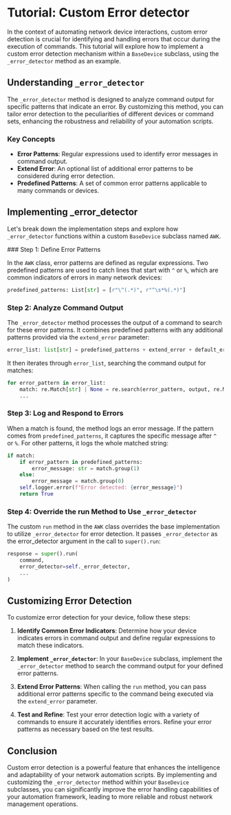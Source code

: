 # Tutorial: Custom Error detector
In the context of automating network device interactions, custom error detection is crucial for identifying and handling errors that occur during the execution of commands. This tutorial will explore how to implement a custom error detection mechanism within a `BaseDevice` subclass, using the `_error_detector` method as an example.

## Understanding `_error_detector`

The `_error_detector` method is designed to analyze command output for specific patterns that indicate an error. By customizing this method, you can tailor error detection to the peculiarities of different devices or command sets, enhancing the robustness and reliability of your automation scripts.

### Key Concepts

- **Error Patterns**: Regular expressions used to identify error messages in command output.
- **Extend Error**: An optional list of additional error patterns to be considered during error detection.
- **Predefined Patterns**: A set of common error patterns applicable to many commands or devices.

## Implementing _error_detector

Let's break down the implementation steps and explore how `_error_detector` functions within a custom `BaseDevice` subclass named `AWK`.

<Steps>
### Step 1: Define Error Patterns

In the `AWK` class, error patterns are defined as regular expressions. Two predefined patterns are used to catch lines that start with `^` or `%`, which are common indicators of errors in many network devices:

```py
predefined_patterns: List[str] = [r"\^(.*)", r"^\s*%(.*)"]
```

### Step 2: Analyze Command Output

The `_error_detector` method processes the output of a command to search for these error patterns. It combines predefined patterns with any additional patterns provided via the `extend_error` parameter:

```py
error_list: list[str] = predefined_patterns + extend_error + default_error_extend
```

It then iterates through `error_list`, searching the command output for matches:

```py
for error_pattern in error_list:
    match: re.Match[str] | None = re.search(error_pattern, output, re.M | re.I)
    ...
```

### Step 3: Log and Respond to Errors

When a match is found, the method logs an error message. If the pattern comes from `predefined_patterns`, it captures the specific message after `^` or `%`. For other patterns, it logs the whole matched string:

```py
if match:
    if error_pattern in predefined_patterns:
        error_message: str = match.group(1)
    else:
        error_message = match.group(0)
    self.logger.error(f"Error detected: {error_message}")
    return True
```

### Step 4: Override the run Method to Use `_error_detector`

The custom `run` method in the `AWK` class overrides the base implementation to utilize `_error_detector` for error detection. It passes `_error_detector` as the error_detector argument in the call to `super().run`:


```py
response = super().run(
    command,
    error_detector=self._error_detector,
    ...
)
```
</Steps>

## Customizing Error Detection

To customize error detection for your device, follow these steps:

1. **Identify Common Error Indicators**: Determine how your device indicates errors in command output and define regular expressions to match these indicators.

2. **Implement `_error_detector`**: In your `BaseDevice` subclass, implement the `_error_detector` method to search the command output for your defined error patterns.

3. **Extend Error Patterns**: When calling the `run` method, you can pass additional error patterns specific to the command being executed via the `extend_error` parameter.

4. **Test and Refine**: Test your error detection logic with a variety of commands to ensure it accurately identifies errors. Refine your error patterns as necessary based on the test results.

## Conclusion

Custom error detection is a powerful feature that enhances the intelligence and adaptability of your network automation scripts. By implementing and customizing the `_error_detector` method within your `BaseDevice` subclasses, you can significantly improve the error handling capabilities of your automation framework, leading to more reliable and robust network management operations.